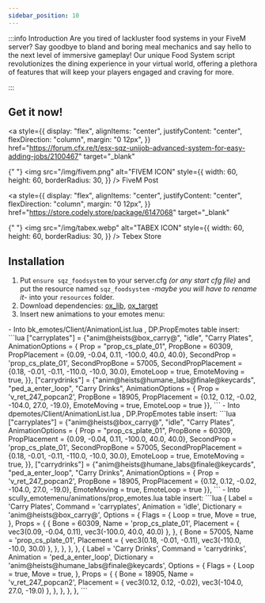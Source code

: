 ```yaml
---
sidebar_position: 10
---
```



:::info Introduction
Are you tired of lackluster food systems in your FiveM server? Say goodbye to bland and boring meal mechanics and say hello to the next level of immersive gameplay! Our unique Food System script revolutionizes the dining experience in your virtual world, offering a plethora of features that will keep your players engaged and craving for more.

:::

## Get it now!

<div
style={{
    display: "flex",
    alignItems: "center",
    justifyContent: "center",
    flexDirection: "row"
}}
>

<a
  style={{
    display: "flex",
    alignItems: "center",
    justifyContent: "center",
    flexDirection: "column",
    margin: "0 12px",
  }}
  href="https://forum.cfx.re/t/esx-sqz-unijob-advanced-system-for-easy-adding-jobs/2100467"
  target="_blank"
>
  {" "}
  <img
    src="/img/fivem.png"
    alt="FIVEM ICON"
    style={{
      width: 60,
      height: 60,
      borderRadius: 30,
    }}
  />
  FiveM Post
</a>

<a
  style={{
    display: "flex",
    alignItems: "center",
    justifyContent: "center",
    flexDirection: "column",
    margin: "0 12px",
  }}
  href="https://store.codely.store/package/6147068"
  target="_blank"
>
  {" "}
  <img
    src="/img/tabex.webp"
    alt="TABEX ICON"
    style={{
      width: 60,
      height: 60,
      borderRadius: 30,
    }}
  />
  Tebex Store
</a>

</div>

## Installation

1. Put `ensure sqz_foodsystem` to your server.cfg _(or any start cfg file)_ and put the resource named `sqz_foodsystem` -_maybe you will have to rename it_- into your `resources` folder.
2. Download dependencies: [ox_lib](https://github.com/overextended/ox_lib/releases), [ox_target](https://github.com/overextended/ox_target/releases)
3. Insert new animations to your emotes menu:

<Tabs>
<TabItem value="bk_emotes" label="bk_emotes">
- Into bk_emotes/Client/AnimationList.lua , DP.PropEmotes table insert:
```lua
["carryplates"] = {"anim@heists@box_carry@", "idle", "Carry Plates", AnimationOptions =
{
    Prop = "prop_cs_plate_01",
    PropBone = 60309,
    PropPlacement = {0.09, -0.04, 0.11, -100.0, 40.0, 40.0},
    SecondProp = 'prop_cs_plate_01',
    SecondPropBone = 57005,
    SecondPropPlacement = {0.18, -0.01, -0.11, -110.0, -10.0, 30.0},
    EmoteLoop = true,
    EmoteMoving = true,
}},
["carrydrinks"] = {"anim@heists@humane_labs@finale@keycards", "ped_a_enter_loop", "Carry Drinks", AnimationOptions =
{
    Prop = 'v_ret_247_popcan2',
    PropBone = 18905,
    PropPlacement = {0.12, 0.12, -0.02, -104.0, 27.0, -19.0},
    EmoteMoving = true,
    EmoteLoop = true
}},
```
</TabItem>
<TabItem value="dpemotes" label="dpemotes">
- Into dpemotes/Client/AnimationList.lua , DP.PropEmotes table insert:
```lua
["carryplates"] = {"anim@heists@box_carry@", "idle", "Carry Plates", AnimationOptions =
{
    Prop = "prop_cs_plate_01",
    PropBone = 60309,
    PropPlacement = {0.09, -0.04, 0.11, -100.0, 40.0, 40.0},
    SecondProp = 'prop_cs_plate_01',
    SecondPropBone = 57005,
    SecondPropPlacement = {0.18, -0.01, -0.11, -110.0, -10.0, 30.0},
    EmoteLoop = true,
    EmoteMoving = true,
}},
["carrydrinks"] = {"anim@heists@humane_labs@finale@keycards", "ped_a_enter_loop", "Carry Drinks", AnimationOptions =
{
    Prop = 'v_ret_247_popcan2',
    PropBone = 18905,
    PropPlacement = {0.12, 0.12, -0.02, -104.0, 27.0, -19.0},
    EmoteMoving = true,
    EmoteLoop = true
}},
```
</TabItem>
<TabItem value="scully_emotemenu" label="scully_emotemenu">
- Into scully_emotemenu/animations/prop_emotes.lua table insert:
```lua
{
    Label = 'Carry Plates',
    Command = 'carryplates',
    Animation = 'idle',
    Dictionary = 'anim@heists@box_carry@',
    Options = {
        Flags = {
            Loop = true,
            Move = true,
        },
        Props = {
            {
                Bone = 60309,
                Name = 'prop_cs_plate_01',
                Placement = {
                    vec3(0.09, -0.04, 0.11),
                    vec3(-100.0, 40.0, 40.0)
                },
            },
            {
                Bone = 57005,
                Name = 'prop_cs_plate_01',
                Placement = {
                    vec3(0.18, -0.01, -0.11),
                    vec3(-110.0, -10.0, 30.0)
                },
            },
        },
    },
},
{
    Label = 'Carry Drinks',
    Command = 'carrydrinks',
    Animation = 'ped_a_enter_loop',
    Dictionary = 'anim@heists@humane_labs@finale@keycards',
    Options = {
        Flags = {
            Loop = true,
            Move = true,
        },
        Props = {
            {
                Bone = 18905,
                Name = 'v_ret_247_popcan2',
                Placement = {
                    vec3(0.12, 0.12, -0.02),
                    vec3(-104.0, 27.0, -19.0)
                },
            },
        },
    },
},
```
</TabItem>
</Tabs>